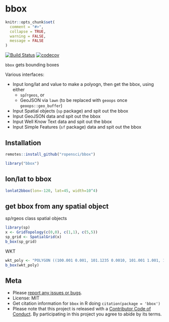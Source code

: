 bbox
====

```r
knitr::opts_chunk$set(
  comment = "#>",
  collapse = TRUE,
  warning = FALSE,
  message = FALSE
)
```

[![Build Status](https://travis-ci.org/ropensci/bbox.svg?branch=master)](https://travis-ci.org/ropensci/bbox)
[![codecov](https://codecov.io/gh/ropensci/bbox/branch/master/graph/badge.svg)](https://codecov.io/gh/ropensci/bbox)

`bbox` gets bounding boxes

Various interfaces:

* Input long/lat and value to make a polyogn, then get the bbox, using either
    * `sp`/`rgeos`, or
    * GeoJSON via `lawn` (to be replaced with `geoops` once `geoops::geo_buffer`)
* Input Spatial objects (`sp` package) and spit out the bbox
* Input GeoJSON data and spit out the bbox
* Input Well Know Text data and spit out the bbox
* Input Simple Features (`sf` package) data and spit out the bbox


## Installation

```r
remotes::install_github("ropensci/bbox")
```

```r
library("bbox")
```

## lon/lat to bbox

```r
lonlat2bbox(lon=-120, lat=45, width=10^4)
```

## get bbox from any spatial object

sp/rgeos class spatial objects

```r
library(sp)
x <- GridTopology(c(0,0), c(1,1), c(5,5))
sp_grid <- SpatialGrid(x)
b_box(sp_grid)
```

WKT

```r
wkt_poly <- "POLYGON ((100.001 0.001, 101.1235 0.0010, 101.001 1.001, 100.001 0.001))"
b_box(wkt_poly)
```

## Meta

* Please [report any issues or bugs](https://github.com/ropensci/bbox/issues).
* License: MIT
* Get citation information for `bbox` in R doing `citation(package = 'bbox')`
* Please note that this project is released with a [Contributor Code of Conduct](CODE_OF_CONDUCT.md).
By participating in this project you agree to abide by its terms.
